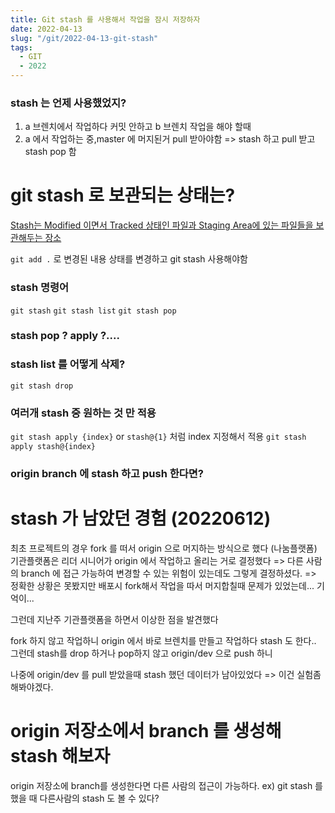 ```yaml
---
title: Git stash 를 사용해서 작업을 잠시 저장하자
date: 2022-04-13
slug: "/git/2022-04-13-git-stash"
tags:
  - GIT
  - 2022
---
```


### stash 는 언제 사용했었지?
1.  a 브렌치에서 작업하다 커밋 안하고 b 브렌치 작업을 해야 할때
2. a 에서 작업하는 중,master 에 머지된거 pull 받아야함 => stash 하고 pull 받고 stash pop 함

# git stash 로 보관되는 상태는?
[Stash는 Modified 이면서 Tracked 상태인 파일과 Staging Area에 있는 파일들을 보관해두는 장소](https://git-scm.com/book/ko/v2/Git-%EB%8F%84%EA%B5%AC-Stashing%EA%B3%BC-Cleaning)

`git add .` 로 변경된 내용 상태를 변경하고 git stash 사용해야함


### stash 명령어
`git stash`
`git stash list`
`git stash pop`

### stash pop ? apply ?....


### stash list 를 어떻게 삭제?
`git stash drop`

### 여러개 stash 중 원하는 것 만 적용
`git stash apply {index}`
or `stash@{1}` 처럼 index 지정해서 적용
`git stash apply stash@{index}`
### origin branch 에 stash 하고 push 한다면?


# stash 가 남았던 경험 (20220612)
최초 프로젝트의 경우 fork 를 떠서 origin 으로 머지하는 방식으로 했다 (나눔플랫폼)
기관플랫폼은 리더 시니어가 origin 에서 작업하고 올리는 거로 결정했다
=> 다른 사람의 branch 에 접근 가능하여 변경할 수 있는 위험이 있는데도 그렇게 결정하셨다.
=> 정확한 상황은 못봤지만 배포시 fork해서 작업을 따서 머지합칠때 문제가 있었는데... 기억이...

그런데 지난주 기관플랫폼을 하면서 이상한 점을 발견했다

fork 하지 않고 작업하니 origin 에서 바로 브렌치를 만들고
작업하다 stash 도 한다..
그런데 stash를 drop 하거나 pop하지 않고 origin/dev 으로 push 하니

나중에 origin/dev 를 pull 받았을때  stash 했던 데이터가 남아있었다 => 이건 실험좀 해봐야겠다.


# origin 저장소에서 branch 를 생성해 stash 해보자

origin 저장소에 branch를 생성한다면
다른 사람의 접근이 가능하다.
ex) git stash 를 했을 때 다른사람의 stash 도 볼 수 있다?
